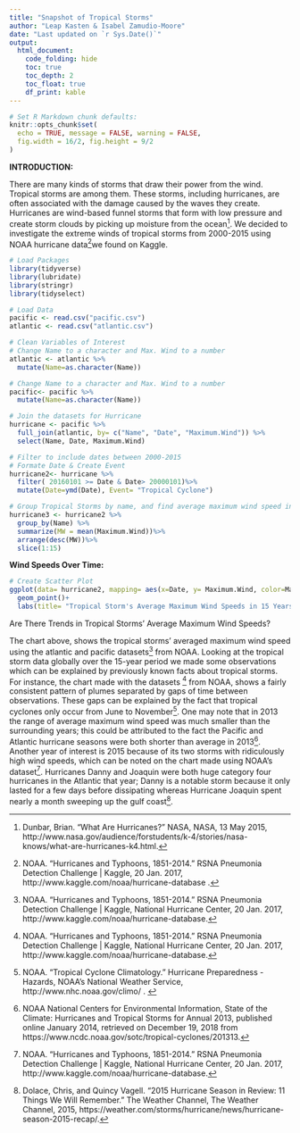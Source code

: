 ```yaml
---
title: "Snapshot of Tropical Storms"
author: "Leap Kasten & Isabel Zamudio-Moore"
date: "Last updated on `r Sys.Date()`"
output:
  html_document:
    code_folding: hide
    toc: true
    toc_depth: 2
    toc_float: true
    df_print: kable
---
```


```r
# Set R Markdown chunk defaults:
knitr::opts_chunk$set(
  echo = TRUE, message = FALSE, warning = FALSE, 
  fig.width = 16/2, fig.height = 9/2
)
```

<b> INTRODUCTION: </b>

There are many kinds of storms that draw their power from the wind. Tropical storms are among them. These storms, including hurricanes, are often associated with the damage caused by the waves they create. Hurricanes are wind-based funnel storms that form with low pressure and create storm clouds by picking up moisture from the ocean^[Dunbar, Brian. “What Are Hurricanes?” NASA, NASA, 13 May 2015, http://www.nasa.gov/audience/forstudents/k-4/stories/nasa-knows/what-are-hurricanes-k4.html.]. We decided to investigate the extreme winds of tropical storms from 2000-2015 using NOAA hurricane data^[NOAA. “Hurricanes and Typhoons, 1851-2014.” RSNA Pneumonia Detection Challenge | Kaggle, 20 Jan. 2017, http://www.kaggle.com/noaa/hurricane-database .]we found on Kaggle. 

<!--
Loading Packages & Data
-->
```r
# Load Packages
library(tidyverse)
library(lubridate)
library(stringr)
library(tidyselect)

# Load Data
pacific <- read.csv("pacific.csv")
atlantic <- read.csv("atlantic.csv")
```


<!--
Hurricane Data
-->
```R
# Clean Variables of Interest
# Change Name to a character and Max. Wind to a number
atlantic <- atlantic %>%
  mutate(Name=as.character(Name))

# Change Name to a character and Max. Wind to a number
pacific<- pacific %>%
  mutate(Name=as.character(Name))

# Join the datasets for Hurricane
hurricane <- pacific %>%
  full_join(atlantic, by= c("Name", "Date", "Maximum.Wind")) %>%
  select(Name, Date, Maximum.Wind)

# Filter to include dates between 2000-2015 
# Formate Date & Create Event
hurricane2<- hurricane %>%
  filter( 20160101 >= Date & Date> 20000101)%>%
  mutate(Date=ymd(Date), Event= "Tropical Cyclone")

# Group Tropical Storms by name, and find average maximum wind speed in descending order
hurricane3 <- hurricane2 %>%
  group_by(Name) %>%
  summarize(MW = mean(Maximum.Wind))%>%
  arrange(desc(MW))%>%
  slice(1:15)
```


<b> Wind Speeds Over Time: </b>

```r
# Create Scatter Plot
ggplot(data= hurricane2, mapping= aes(x=Date, y= Maximum.Wind, color=Maximum.Wind))+
  geom_point()+
  labs(title= "Tropical Storm's Average Maximum Wind Speeds in 15 Years", x= "Date", y= "Average Maximum Wind Speed")
```

Are There Trends in Tropical Storms' Average Maximum Wind Speeds?

  The chart above, shows the tropical storms’ averaged maximum wind speed using the atlantic and pacific datasets^[NOAA. “Hurricanes and Typhoons, 1851-2014.” RSNA Pneumonia Detection Challenge | Kaggle, National Hurricane Center, 20 Jan. 2017, http://www.kaggle.com/noaa/hurricane-database.] from NOAA. Looking at the tropical storm data globally over the 15-year period we made some observations which can be explained by previously known facts about tropical storms. For instance, the chart made with the datasets ^[NOAA. “Hurricanes and Typhoons, 1851-2014.” RSNA Pneumonia Detection Challenge | Kaggle, National Hurricane Center, 20 Jan. 2017, http://www.kaggle.com/noaa/hurricane-database.] from NOAA, shows a fairly consistent pattern of plumes separated by gaps of time between observations. These gaps can be explained by the fact that tropical cyclones only occur from June to November^[NOAA. “Tropical Cyclone Climatology.” Hurricane Preparedness - Hazards, NOAA's National Weather Service, http://www.nhc.noaa.gov/climo/ . ].
    One may note that in 2013 the range of average maximum wind speed was much smaller than the surrounding years; this could be attributed to the fact the Pacific and Atlantic hurricane seasons were both shorter than average in 2013^[NOAA National Centers for Environmental Information, State of the Climate: Hurricanes and Tropical Storms for Annual 2013, published online January 2014, retrieved on December 19, 2018 from https://www.ncdc.noaa.gov/sotc/tropical-cyclones/201313.].  Another year of interest is 2015 because of its two storms with ridiculously high wind speeds, which can be noted on the chart made using NOAA’s dataset^[NOAA. “Hurricanes and Typhoons, 1851-2014.” RSNA Pneumonia Detection Challenge | Kaggle, National Hurricane Center, 20 Jan. 2017, http://www.kaggle.com/noaa/hurricane-database.]. Hurricanes Danny and Joaquin were both huge category four hurricanes in the Atlantic that year; Danny is a notable storm because it only lasted for a few days before dissipating whereas Hurricane Joaquin spent nearly a month sweeping up the gulf coast^[Dolace, Chris, and Quincy Vagell. “2015 Hurricane Season in Review: 11 Things We Will Remember.” The Weather Channel, The Weather Channel, 2015, https://weather.com/storms/hurricane/news/hurricane-season-2015-recap/.].
